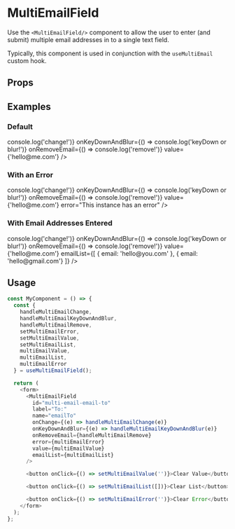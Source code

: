 
<Meta title="Form Controls|MultiEmailField" component={MultiEmailField}/>

# MultiEmailField

Use the `<MultiEmailField/>` component to allow the user to enter (and submit) multiple email addresses in to a single text field.

Typically, this component is used in conjunction with the `useMultiEmail` custom hook.

## Props

<Props of={MultiEmailField}/>

## Examples

### Default

<Preview>
  <Story name="default">
    <MultiEmailField
      id="multi-email-email-to"
      label="To:"
      name="emailTo"
      onChange={() => console.log('change!')}
      onKeyDownAndBlur={() => console.log('keyDown or blur!')}
      onRemoveEmail={() => console.log('remove!')}
      value={'hello@me.com'}
    />
  </Story>
</Preview>

### With an Error

<Preview>
  <Story name="with an error">
    <MultiEmailField
      id="multi-email-email-to-with-an-error"
      label="To:"
      name="emailTo"
      onChange={() => console.log('change!')}
      onKeyDownAndBlur={() => console.log('keyDown or blur!')}
      onRemoveEmail={() => console.log('remove!')}
      value={'hello@me.com'}
      error="This instance has an error"
    />
  </Story>
</Preview>

### With Email Addresses Entered

<Preview>
  <Story name="with email addresses entered">
    <MultiEmailField
      id="multi-email-email-to-with-email-addresses-entered"
      label="To:"
      name="emailTo"
      onChange={() => console.log('change!')}
      onKeyDownAndBlur={() => console.log('keyDown or blur!')}
      onRemoveEmail={() => console.log('remove!')}
      value={'hello@me.com'}
      emailList={[
        { email: 'hello@you.com' },
        { email: 'hello@gmail.com'}
      ]}
    />
  </Story>
</Preview>

## Usage

```js
const MyComponent = () => {
  const {
    handleMultiEmailChange,
    handleMultiEmailKeyDownAndBlur,
    handleMultiEmailRemove,
    setMultiEmailError,
    setMultiEmailValue,
    setMultiEmailList,
    multiEmailValue,
    multiEmailList,
    multiEmailError
  } = useMultiEmailField();

  return (
    <form>
      <MultiEmailField
        id="multi-email-email-to"
        label="To:"
        name="emailTo"
        onChange={(e) => handleMultiEmailChange(e)}
        onKeyDownAndBlur={(e) => handleMultiEmailKeyDownAndBlur(e)}
        onRemoveEmail={handleMultiEmailRemove}
        error={multiEmailError}
        value={multiEmailValue}
        emailList={multiEmailList}
      />

      <button onClick={() => setMultiEmailValue('')}>Clear Value</button>

      <button onClick={() => setMultiEmailList([])}>Clear List</button>

      <button onClick={() => setMultiEmailError('')}>Clear Error</button>
    </form>
  );
};
```
